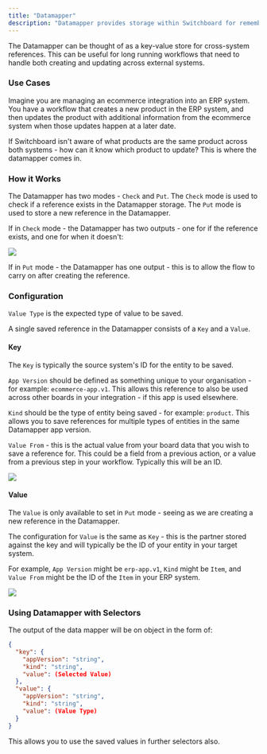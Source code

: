 ```yaml
---
title: "Datamapper"
description: "Datamapper provides storage within Switchboard for remembering cross-system references to different entities."
---
```


The Datamapper can be thought of as a key-value store for cross-system references. This can be useful for long running workflows that need to handle both creating and updating across external systems.

### Use Cases

Imagine you are managing an ecommerce integration into an ERP system. You have a workflow that creates a new product in the ERP system, and then updates the product with additional information from the ecommerce system when those updates happen at a later date.

If Switchboard isn't aware of what products are the same product across both systems - how can it know which product to update? This is where the datamapper comes in.

### How it Works

The Datamapper has two modes - `Check` and `Put`. The `Check` mode is used to check if a reference exists in the Datamapper storage. The `Put` mode is used to store a new reference in the Datamapper.

If in `Check` mode - the Datamapper has two outputs - one for if the reference exists, and one for when it doesn't:

<Frame caption="Multiple outputs if reference exists">
  <img src="https://storage.googleapis.com/versori-assets/apps/user-docs/actions/datamapper/datamapper-twooutputs.png" />
</Frame>

If in `Put` mode - the Datamapper has one output - this is to allow the flow to carry on after creating the reference.

### Configuration

`Value Type` is the expected type of value to be saved.

A single saved reference in the Datamapper consists of a `Key` and a `Value`.

#### Key

The `Key` is typically the source system's ID for the entity to be saved.

`App Version` should be defined as something unique to your organisation - for example: `ecommerce-app.v1`. This allows this reference to also be used across other boards in your integration - if this app is used elsewhere.

`Kind` should be the type of entity being saved - for example: `product`. This allows you to save references for multiple types of entities in the same Datamapper app version.

`Value From` - this is the actual value from your board data that you wish to save a reference for. This could be a field from a previous action, or a value from a previous step in your workflow. Typically this will be an ID.

<Frame caption="Key configuration form">
  <img src="https://storage.googleapis.com/versori-assets/apps/user-docs/actions/datamapper/datamapper-key.png" />
</Frame>

#### Value

The `Value` is only available to set in `Put` mode - seeing as we are creating a new reference in the Datamapper.

The configuration for `Value` is the same as `Key` - this is the partner stored against the key and will typically be the ID of your entity in your target system.

For example, `App Version` might be `erp-app.v1`, `Kind` might be `Item`, and `Value From` might be the ID of the `Item` in your ERP system.

<Frame caption="Value configuration form">
  <img src="https://storage.googleapis.com/versori-assets/apps/user-docs/actions/datamapper/datamapper-put-mode.png" />
</Frame>

### Using Datamapper with Selectors

The output of the data mapper will be on object in the form of:

```json
{
  "key": {
    "appVersion": "string",
    "kind": "string",
    "value": (Selected Value)
  },
  "value": {
    "appVersion": "string",
    "kind": "string",
    "value": (Value Type)
  }
}
```

This allows you to use the saved values in further selectors also.

